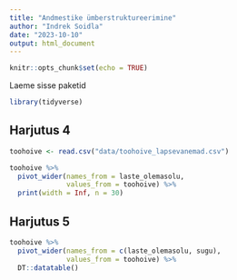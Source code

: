 ```yaml
---
title: "Andmestike ümberstruktureerimine"
author: "Indrek Soidla"
date: "2023-10-10"
output: html_document
---
```


```r
knitr::opts_chunk$set(echo = TRUE)
```

Laeme sisse paketid

```r
library(tidyverse)
```


## Harjutus 4

```r
toohoive <- read.csv("data/toohoive_lapsevanemad.csv")

toohoive %>% 
  pivot_wider(names_from = laste_olemasolu,
              values_from = toohoive) %>% 
  print(width = Inf, n = 30)
```

## Harjutus 5

```r
toohoive %>% 
  pivot_wider(names_from = c(laste_olemasolu, sugu),
              values_from = toohoive) %>% 
  DT::datatable()
```

